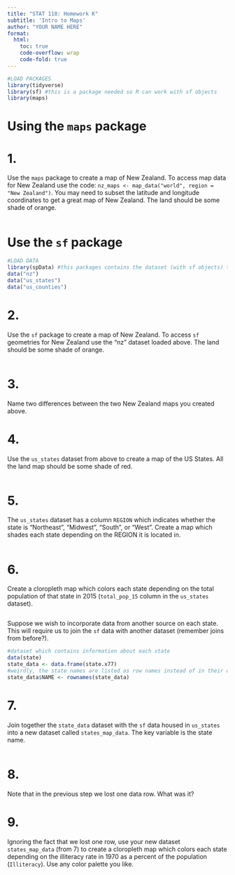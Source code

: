 ```yaml
---
title: "STAT 118: Homework K"
subtitle: 'Intro to Maps'
author: "YOUR NAME HERE"
format:
  html:
    toc: true
    code-overflow: wrap
    code-fold: true
---
```


```r
#LOAD PACKAGES 
library(tidyverse)
library(sf) #this is a package needed so R can work with sf objects
library(maps)
```

# Using the `maps` package

# 1.
Use the `maps` package to create a map of New Zealand. To access map data for New Zealand use the code: `nz_maps <- map_data("world", region = "New Zealand")`. You may need to subset the latitude and longitude coordinates to get a great map of New Zealand. The land should be some shade of orange. 

```r

```


# Use the `sf` package

```r
#LOAD DATA
library(spData) #this packages contains the dataset (with sf objects) that we will be using today
data("nz")
data("us_states")
data("us_counties")
```

# 2.
Use the `sf` package to create a map of New Zealand. To access `sf` geometries for New Zealand use the "nz" dataset loaded above. The land should be some shade of orange. 

```r

```

# 3.
Name two differences between the two New Zealand maps you created above. 

# 4. 
Use the `us_states` dataset from above to create a map of the US States. All the land map should be some shade of red. 

```r

```

# 5. 
The `us_states` dataset has a column `REGION` which indicates whether the state is "Northeast", "Midwest", "South", or "West". Create a map which shades each state depending on the REGION it is located in.  

```r
 
```

# 6.
Create a cloropleth map which colors each state depending on the total population of that state in 2015 (`total_pop_15` column in the `us_states` dataset). 

```r

```

Suppose we wish to incorporate data from another source on each state. This will require us to join the `sf` data with another dataset (remember joins from before?). 

```r
#dataset which contains information about each state
data(state) 
state_data <- data.frame(state.x77)
#weirdly, the state names are listed as row names instead of in their own column. The below code fixes this. 
state_data$NAME <- rownames(state_data)
```

# 7. 
Join together the `state_data` dataset with the `sf` data housed in `us_states` into a new dataset called `states_map_data`. The key variable is the state name. 

```r

```

# 8. 
Note that in the previous step we lost one data row. What was it? 

# 9. 
Ignoring the fact that we lost one row, use your new dataset `states_map_data` (from 7) to create a cloropleth map which colors each state depending on the illiteracy rate in 1970 as a percent of the population (`Illiteracy`). Use any color palette you like. 